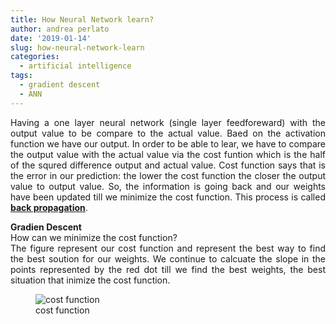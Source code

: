 ```yaml
---
title: How Neural Network learn?
author: andrea perlato
date: '2019-01-14'
slug: how-neural-network-learn
categories:
  - artificial intelligence
tags:
  - gradient descent
  - ANN
---
```


<style>
body {
text-align: justify}
</style>

Having a one layer neural network (single layer feedforeward) with the output value to be compare to the actual value.
Baed on the activation function we have our output. In order to be able to lear, we have to compare the output value with the actual value via the cost funtion which is the half of the squred difference output and actual value. Cost function says that is the error in our prediction: the lower the cost function the closer the output value to output value. So, the information is going back and our weights have been updated till we minimize the cost function. This process is called [**back propagation**](https://stats.stackexchange.com/questions/154879/a-list-of-cost-functions-used-in-neural-networks-alongside-applications).


**Gradien Descent** </br>
How can we minimize the cost function? </br>
The figure represent our cost function and represent the best way to find the best soution for our weights. We continue to calcuate the slope in the points represented by the red dot till we find the best weights, the best situation that inimize the cost function.

![cost function](/AIPost/2019-01-14-how-neural-network-learn_files/costfunction.PNG)


















